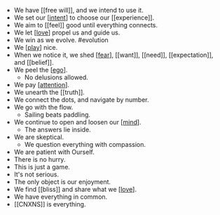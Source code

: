 - We have [[free will]], and we intend to use it.
- We set our [[intent]] to choose our [[experience]].
- We aim to [[feel]] good until everything connects.
- We let [[love]] propel us and guide us.
- We win as we evolve. #evolution
- We [[play]] nice.
- When we notice it, we shed [[fear]], [[want]], [[need]], [[expectation]], and [[belief]].
- We peel the [[ego]].
    - No delusions allowed.
- We pay [[attention]].
- We unearth the [[truth]].
- We connect the dots, and navigate by number.
- We go with the flow.
    - Sailing beats paddling.
- We continue to open and loosen our [[mind]].
    - The answers lie inside.
- We are skeptical.
    - We question everything with compassion.
- We are patient with Ourself.
- There is no hurry.
- This is just a game.
- It's not serious.
- The only object is our enjoyment.
- We find [[bliss]] and share what we [[love]].
- We have everything in common.
- [[CNXNS]] is everything.


[//begin]: # "Autogenerated link references for markdown compatibility"
[intent]: intent "Intent"
[love]: love "Love"
[play]: ../../archives/roam/play "Play"
[fear]: fear "Fear"
[ego]: ego "Ego"
[attention]: attention "Attention"
[mind]: mind "Mind"
[love]: love "Love"
[//end]: # "Autogenerated link references"